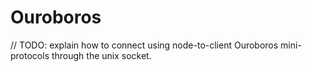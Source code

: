 # Ouroboros

// TODO: explain how to connect using node-to-client Ouroboros mini-protocols through the unix socket.